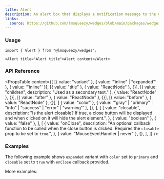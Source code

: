 ```yaml
---
title: Alert
description: An alert box that displays a notification message to the user.
links:
  source: https://github.com/lmsqueezy/wedges/blob/main/packages/wedges/src/components/Alert/Alert.tsx
---
```


<PreviewComponent name="alert/preview" />

### Usage

```tsx
import { Alert } from "@lmsqueezy/wedges";
```

```tsx showLineNumbers
<Alert title="Alert title">Alert content</Alert>
```

### API Reference

<PropsTable
  content={[
    [{ value: "variant" }, { value: '"inline" | "expanded"' }, { value: '"inline"' }],
    [{ value: "title" }, { value: "ReactNode" }, {}],
    [{ value: "children", description: "Used as a secondary text." }, { value: "ReactNode" }, {}],
    [{ value: "after" }, { value: "ReactNode" }, {}],
    [{ value: "before" }, { value: "ReactNode" }, {}],
    [
      { value: "color" },
      { value: '"gray" | "primary" | "info" | "success" | "error" | "warning"' },
      {},
    ],
    [
      {
        value: "closable",
        description:
          "Is the alert closable? If true, a close button will be displayed and when clicked on it will hide the alert element.",
      },
      { value: "boolean" },
      { value: "false" },
    ],
    [
      {
        value: "onClose",
        description:
          "An optional callback function to be called when the close button is clicked. Requires the `closable` prop to be set to `true`.",
      },
      { value: "MouseEventHandler<HTMLButtonElement> | never" },
      {},
    ],
  ]}
/>

### Examples

The following example shows `expanded` variant with `color` set to `primary` and `closable` set to `true` with `onClose` callback provided.

<PreviewComponent name="alert/example-1" />

More examples:

<PreviewComponent name="alert/example-2" />
